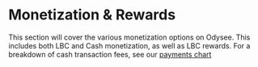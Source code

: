 # Monetization & Rewards

This section will cover the various monetization options on Odysee. This includes both LBC and Cash monetization, as well as LBC rewards.
For a breakdown of cash transaction fees, see our [payments chart](https://help.odysee.tv/payments-chart/)

<CategoryCards/>
